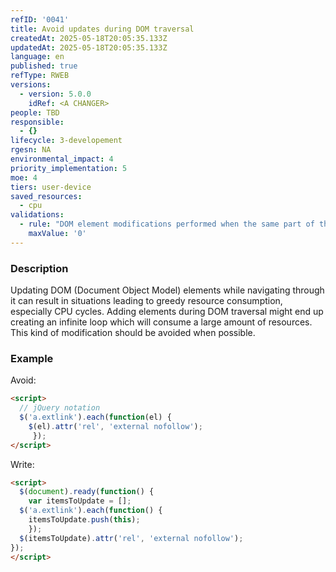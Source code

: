 ```yaml
---
refID: '0041'
title: Avoid updates during DOM traversal
createdAt: 2025-05-18T20:05:35.133Z
updatedAt: 2025-05-18T20:05:35.133Z
language: en
published: true
refType: RWEB
versions:
  - version: 5.0.0
    idRef: <A CHANGER>
people: TBD
responsible:
  - {}
lifecycle: 3-developement
rgesn: NA
environmental_impact: 4
priority_implementation: 5
moe: 4
tiers: user-device
saved_resources:
  - cpu
validations:
  - rule: "DOM element modifications performed when the same part of the DOM is traversed by JavaScript code\t"
    maxValue: '0'
---
```


### Description

Updating DOM (Document Object Model) elements while navigating through it can result in situations leading to greedy resource consumption, especially CPU cycles. Adding elements during DOM traversal might end up creating an infinite loop which will consume a large amount of resources. This kind of modification should be avoided when possible.

### Example

Avoid:

```html
<script>
  // jQuery notation
  $('a.extlink').each(function(el) {
    $(el).attr('rel', 'external nofollow');
     });
</script>
```

Write:

```html
<script>
  $(document).ready(function() {
    var itemsToUpdate = [];
  $('a.extlink').each(function() {
    itemsToUpdate.push(this);
    });
  $(itemsToUpdate).attr('rel', 'external nofollow');
});
</script>
```
